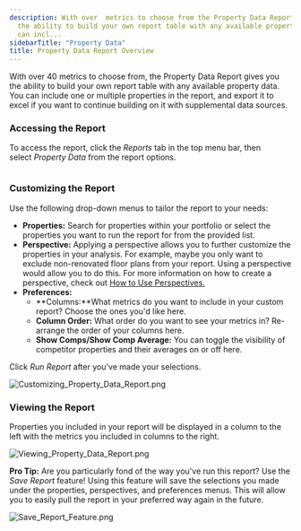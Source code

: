 ```yaml
---
description: With over  metrics to choose from the Property Data Report gives you
  the ability to build your own report table with any available property data You
  can incl...
sidebarTitle: "Property Data"
title: Property Data Report Overview
---
```


With over 40 metrics to choose from, the Property Data Report gives you the ability to build your own report table with any available property data. You can include one or multiple properties in the report, and export it to excel if you want to continue building on it with supplemental data sources. 


### Accessing the Report


To access the report, click the *Reports* tab in the top menu bar, then select *Property Data* from the report options. 


<Frame caption="Overview of customizable report options for property and research data.">
  <img src="/images/radix/f387ba8a59f910c38b77fa8364e803d4084856c2.png" alt="" />
</Frame>


### Customizing the Report


Use the following drop-down menus to tailor the report to your needs:


* **Properties:** Search for properties within your portfolio or select the properties you want to run the report for from the provided list.
* **Perspective:** Applying a perspective allows you to further customize the properties in your analysis. For example, maybe you only want to exclude non-renovated floor plans from your report. Using a perspective would allow you to do this. For more information on how to create a perspective, check out [How to Use Perspectives.](kb://article/zendesk:radix:7313516628749)
* **Preferences:**
	+ **Columns:**What metrics do you want to include in your custom report? Choose the ones you'd like here.
	+ **Column Order:** What order do you want to see your metrics in? Re-arrange the order of your columns here.
	+ **Show Comps/Show Comp Average:** You can toggle the visibility of competitor properties and their averages on or off here.


Click *Run Report* after you've made your selections. 


<Frame caption="Property data report with filters, data table, and preferences for column visibility.">
  <img src="/images/radix/5da866e28067321973bbe6d8f1724af84ccb409f.png" alt="Customizing_Property_Data_Report.png" />
</Frame>


### Viewing the Report


Properties you included in your report will be displayed in a column to the left with the metrics you included in columns to the right. 


<Frame caption="Property data table displaying occupancy, leasing, and traffic statistics.">
  <img src="/images/radix/a357024329034b16b9f6a83b4d44dd119df9e26d.png" alt="Viewing_Property_Data_Report.png" />
</Frame>



**Pro Tip:** Are you particularly fond of the way you've run this report? Use the *Save Report* feature! Using this feature will save the selections you made under the properties, perspectives, and preferences menus. This will allow you to easily pull the report in your preferred way again in the future.  



<Frame caption="Save and Preferences options in the report interface.">
  <img src="/images/radix/21d2d3356c4c7b186431d5ec91a0919c00602073.png" alt="Save_Report_Feature.png" />
</Frame>